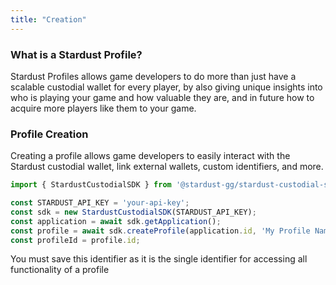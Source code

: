 ```yaml
---
title: "Creation"
---
```


### What is a Stardust Profile?

Stardust Profiles allows game developers to do more than just have a scalable custodial wallet for every player, by also giving unique insights into who is playing your game and how valuable they are, and in future how to acquire more players like them to your game.

### Profile Creation

Creating a profile allows game developers to easily interact with the Stardust custodial wallet, link external wallets, custom identifiers, and more. 

```TypeScript profile.ts
import { StardustCustodialSDK } from '@stardust-gg/stardust-custodial-sdk';

const STARDUST_API_KEY = 'your-api-key';
const sdk = new StardustCustodialSDK(STARDUST_API_KEY);
const application = await sdk.getApplication();
const profile = await sdk.createProfile(application.id, 'My Profile Name'); 
const profileId = profile.id;
```
<Warning>You must save this identifier as it is the single identifier for accessing all functionality of a profile</Warning>
